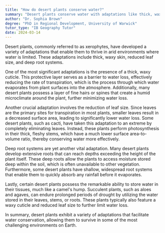 ```yaml
---
title: "How do desert plants conserve water?"
summary: "Desert plants conserve water with adaptations like thick, waxy skin, smaller leaves, and deep root systems, enabling them to thrive in arid environments."
author: "Dr. Sophia Brown"
degree: "PhD in Regional Development, University of Warwick"
tutor_type: "IB Geography Tutor"
date: 2024-03-14
---
```


Desert plants, commonly referred to as xerophytes, have developed a variety of adaptations that enable them to thrive in arid environments where water is limited. These adaptations include thick, waxy skin, reduced leaf size, and deep root systems.

One of the most significant adaptations is the presence of a thick, waxy cuticle. This protective layer serves as a barrier to water loss, effectively reducing the rate of transpiration, which is the process through which water evaporates from plant surfaces into the atmosphere. Additionally, many desert plants possess a layer of fine hairs or spines that create a humid microclimate around the plant, further minimizing water loss.

Another crucial adaptation involves the reduction of leaf size. Since leaves are the primary sites for transpiration in most plants, smaller leaves result in a decreased surface area, leading to significantly lower water loss. Some desert plants, such as cacti, have taken this adaptation to an extreme by completely eliminating leaves. Instead, these plants perform photosynthesis in their thick, fleshy stems, which have a much lower surface area-to-volume ratio, thereby conserving water more effectively.

Deep root systems are yet another vital adaptation. Many desert plants develop extensive roots that can reach depths exceeding the height of the plant itself. These deep roots allow the plants to access moisture stored deep within the soil, which is often unavailable to other vegetation. Furthermore, some desert plants have shallow, widespread root systems that enable them to quickly absorb any rainfall before it evaporates.

Lastly, certain desert plants possess the remarkable ability to store water in their tissues, much like a camel's hump. Succulent plants, such as aloes and agaves, can endure prolonged periods of drought by utilizing the water stored in their leaves, stems, or roots. These plants typically also feature a waxy cuticle and reduced leaf size to further limit water loss.

In summary, desert plants exhibit a variety of adaptations that facilitate water conservation, allowing them to survive in some of the most challenging environments on Earth.
    